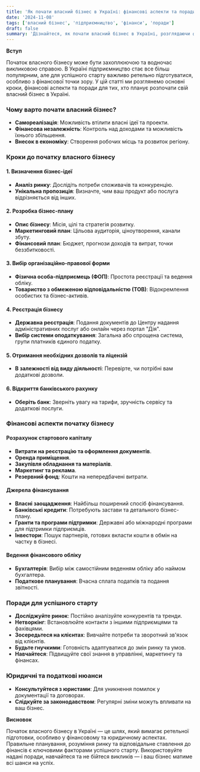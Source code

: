 ```yaml
---
title: 'Як почати власний бізнес в Україні: фінансові аспекти та поради'
date: '2024-11-08'
tags: ['власний бізнес', 'підприємництво', 'фінанси', 'поради']
draft: false
summary: 'Дізнайтеся, як почати власний бізнес в Україні, розглядаючи фінансові аспекти, юридичні нюанси та практичні поради для успішного старту.'
---
```


**Вступ**

Початок власного бізнесу може бути захоплюючою та водночас викликовою справою. В Україні підприємництво стає все більш популярним, але для успішного старту важливо ретельно підготуватися, особливо з фінансової точки зору. У цій статті ми розглянемо основні кроки, фінансові аспекти та поради для тих, хто планує розпочати свій власний бізнес в Україні.

### Чому варто почати власний бізнес?

- **Самореалізація**: Можливість втілити власні ідеї та проекти.
- **Фінансова незалежність**: Контроль над доходами та можливість їхнього збільшення.
- **Внесок в економіку**: Створення робочих місць та розвиток регіону.

### Кроки до початку власного бізнесу

#### 1. Визначення бізнес-ідеї

- **Аналіз ринку**: Дослідіть потреби споживачів та конкуренцію.
- **Унікальна пропозиція**: Визначте, чим ваш продукт або послуга відрізняється від інших.

#### 2. Розробка бізнес-плану

- **Опис бізнесу**: Місія, цілі та стратегія розвитку.
- **Маркетинговий план**: Цільова аудиторія, ціноутворення, канали збуту.
- **Фінансовий план**: Бюджет, прогнози доходів та витрат, точки беззбитковості.

#### 3. Вибір організаційно-правової форми

- **Фізична особа-підприємець (ФОП)**: Простота реєстрації та ведення обліку.
- **Товариство з обмеженою відповідальністю (ТОВ)**: Відокремлення особистих та бізнес-активів.

#### 4. Реєстрація бізнесу

- **Державна реєстрація**: Подання документів до Центру надання адміністративних послуг або онлайн через портал "Дія".
- **Вибір системи оподаткування**: Загальна або спрощена система, групи платників єдиного податку.

#### 5. Отримання необхідних дозволів та ліцензій

- **В залежності від виду діяльності**: Перевірте, чи потрібні вам додаткові дозволи.

#### 6. Відкриття банківського рахунку

- **Оберіть банк**: Зверніть увагу на тарифи, зручність сервісу та додаткові послуги.

### Фінансові аспекти початку бізнесу

#### Розрахунок стартового капіталу

- **Витрати на реєстрацію та оформлення документів**.
- **Оренда приміщення**.
- **Закупівля обладнання та матеріалів**.
- **Маркетинг та реклама**.
- **Резервний фонд**: Кошти на непередбачені витрати.

#### Джерела фінансування

- **Власні заощадження**: Найбільш поширений спосіб фінансування.
- **Банківські кредити**: Потребують застави та детального бізнес-плану.
- **Гранти та програми підтримки**: Державні або міжнародні програми для підтримки підприємців.
- **Інвестори**: Пошук партнерів, готових вкласти кошти в обмін на частку в бізнесі.

#### Ведення фінансового обліку

- **Бухгалтерія**: Вибір між самостійним веденням обліку або наймом бухгалтера.
- **Податкове планування**: Вчасна сплата податків та подання звітності.

### Поради для успішного старту

- **Досліджуйте ринок**: Постійно аналізуйте конкурентів та тренди.
- **Нетворкінг**: Встановлюйте контакти з іншими підприємцями та фахівцями.
- **Зосередьтеся на клієнтах**: Вивчайте потреби та зворотний зв'язок від клієнтів.
- **Будьте гнучкими**: Готовність адаптуватися до змін ринку та умов.
- **Навчайтеся**: Підвищуйте свої знання в управлінні, маркетингу та фінансах.

### Юридичні та податкові нюанси

- **Консультуйтеся з юристами**: Для уникнення помилок у документації та договорах.
- **Слідкуйте за законодавством**: Регулярні зміни можуть впливати на ваш бізнес.

**Висновок**

Початок власного бізнесу в Україні — це шлях, який вимагає ретельної підготовки, особливо у фінансовому та юридичному аспектах. Правильне планування, розуміння ринку та відповідальне ставлення до фінансів є ключовими факторами успішного старту. Використовуйте надані поради, навчайтеся та не бійтеся викликів — і ваш бізнес матиме всі шанси на успіх.
